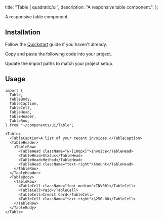 
  title: "Table | quadratic/ui",
  description: "A responsive table component.",
};

<Title>Table</Title>
<Description>A responsive table component.</Description>
<ComponentPreview id="table" />

## Installation
<Steps>

<StepTitle>Follow the [Quickstart](/docs/getting-started/guides/quickstart) guide if you haven't already.</StepTitle>

<StepTitle>Copy and paste the following code into your project.</StepTitle>
<StepContent>
<FileSource id="table" />
</StepContent>

<StepTitle>Update the import paths to match your project setup.</StepTitle>

</Steps>

## Usage
```tsx
import {
  Table,
  TableBody,
  TableCaption,
  TableCell,
  TableHead,
  TableHeader,
  TableRow,
} from "~/components/ui/Table";
```
```tsx
<Table>
  <TableCaption>A list of your recent invoices.</TableCaption>
  <TableHeader>
    <TableRow>
      <TableHead className="w-[100px]">Invoice</TableHead>
      <TableHead>Status</TableHead>
      <TableHead>Method</TableHead>
      <TableHead className="text-right">Amount</TableHead>
    </TableRow>
  </TableHeader>
  <TableBody>
    <TableRow>
      <TableCell className="font-medium">INV001</TableCell>
      <TableCell>Paid</TableCell>
      <TableCell>Credit Card</TableCell>
      <TableCell className="text-right">$250.00</TableCell>
    </TableRow>
  </TableBody>
</Table>
```

<Footer previousLabel="Switch" previousHref="/docs/components/primitives/switch" nextLabel="Tabs" nextHref="/docs/components/primitives/tabs" />
